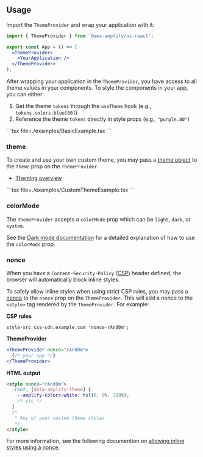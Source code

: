 

## Usage

Import the `ThemeProvider` and wrap your application with it:

```jsx
import { ThemeProvider } from '@aws-amplify/ui-react';

export const App = () => (
  <ThemeProvider>
    <YourApplication />
  </ThemeProvider>
);
```

After wrapping your application in the `ThemeProvider`, you have access to all theme values in your components. To style the components in your app, you can either:
1. Get the theme `tokens` through the `useTheme` hook (e.g., `tokens.colors.blue[80]`)
2. Reference the theme `tokens` directly in style props (e.g., `"purple.80"`)

<Example>
  <Flex>
    <BasicExample />
  </Flex>

  <ExampleCode>
    ```tsx file=./examples/BasicExample.tsx
    ```
    
  </ExampleCode>
</Example>

### theme

To create and use your own custom theme, you may pass a [theme object](https://ui.docs.amplify.aws/react/theming#theme-object) to the `theme` prop on the `ThemeProvider`. 

- [Theming overview](./theming)

<Example>
  <CustomThemeExample />

  <ExampleCode>
    ```tsx file=./examples/CustomThemeExample.tsx
    ```
    
  </ExampleCode>
</Example>

### colorMode

The `ThemeProvider` accepts a `colorMode` prop which can be `light`, `dark`, or `system`.

See the [Dark mode documentation](./dark-mode) for a detailed explanation of how to use the `colorMode` prop. 

### nonce

When you have a `Content-Security-Policy` ([CSP](https://developer.mozilla.org/en-US/docs/Web/HTTP/CSP)) header defined, the browser will automatically block inline styles. 

To safely allow inline styles when using strict CSP rules, you may pass a [nonce](https://developer.mozilla.org/en-US/docs/Web/HTML/Global_attributes/nonce) to the `nonce` prop on the `ThemeProvider`. This will add a nonce to the `<style>` tag rendered by the `ThemeProvider`. For example:

**CSP rules**
```
style-src css-cdn.example.com 'nonce-rAnd0m';
```

**ThemeProvider**
```jsx
<ThemeProvider nonce="rAnd0m">
  {/* your app */}
</ThemeProvider>
```

**HTML output**
```html
<style nonce="rAnd0m">
  :root, [data-amplify-theme] {
    --amplify-colors-white: hsl(0, 0%, 100%);
    /* etc */
  }
  /* 
   * Any of your custom theme styles
   */
</style>
```

For more information, see the following documention on [allowing inline styles using a nonce](https://content-security-policy.com/examples/allow-inline-style). 
